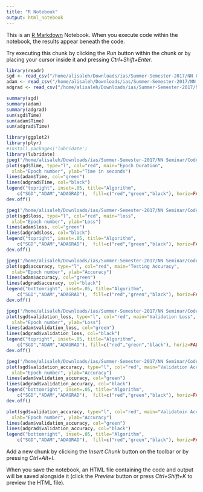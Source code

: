 ```yaml
---
title: "R Notebook"
output: html_notebook
---
```


This is an [R Markdown](http://rmarkdown.rstudio.com) Notebook. When you execute code within the notebook, the results appear beneath the code. 

Try executing this chunk by clicking the *Run* button within the chunk or by placing your cursor inside it and pressing *Ctrl+Shift+Enter*. 

```r
library(readr)
sgd <- read_csv("/home/alisaleh/Downloads/ias/Summer-Semester-2017/NN Code/sgd.csv")
adam <- read_csv("/home/alisaleh/Downloads/ias/Summer-Semester-2017/NN Code/adam.csv")
adgrad <- read_csv("/home/alisaleh/Downloads/ias/Summer-Semester-2017/NN Code/adgrad.csv")
```
```r
summary(sgd)
summary(adam)
summary(adgrad)
sum(sgd$Time)
sum(adam$Time)
sum(adgrad$Time)
```

```r
library(ggplot2)
library(plyr)
#install.packages('lubridate')
library(lubridate)
jpeg('/home/alisaleh/Downloads/ias/Summer-Semester-2017/NN Seminar/Code/Time.jpg')
plot(sgd$Time, type="l", col="red", main="Epoch Duration",
  xlab="Epoch number", ylab="Time in seconds")
lines(adam$Time, col="green")
lines(adgrad$Time, col="black")
legend("topright", inset=.05, title="Algorithm",
  	c("SGD","ADAM","ADAGRAD"),  fill=c("red","green","black"), horiz=FALSE)
dev.off()
```


```r
jpeg('/home/alisaleh/Downloads/ias/Summer-Semester-2017/NN Seminar/Code/loss.jpg')
plot(sgd$loss, type="l", col="red", main="loss",
  xlab="Epoch number", ylab="Loss")
lines(adam$loss, col="green")
lines(adgrad$loss, col="black")
legend("topright", inset=.05, title="Algorithm",
  	c("SGD","ADAM","ADAGRAD"),  fill=c("red","green","black"), horiz=FALSE)
dev.off()
```

```r
jpeg('/home/alisaleh/Downloads/ias/Summer-Semester-2017/NN Seminar/Code/acc.jpg')
plot(sgd$accuracy, type="l", col="red", main="Testing Accuracy",
  xlab="Epoch number", ylab="Accuracy")
lines(adam$accuracy, col="green")
lines(adgrad$accuracy, col="black")
legend("bottomright", inset=.05, title="Algorithm",
  	c("SGD","ADAM","ADAGRAD"),  fill=c("red","green","black"), horiz=FALSE)
dev.off()
```

```r
jpeg('/home/alisaleh/Downloads/ias/Summer-Semester-2017/NN Seminar/Code/val_loss.jpg')
plot(sgd$validation_loss, type="l", col="red", main="Validation Loss",
  xlab="Epoch number", ylab="Loss")
lines(adam$validation_loss, col="green")
lines(adgrad$validation_loss, col="black")
legend("topright", inset=.05, title="Algorithm",
  	c("SGD","ADAM","ADAGRAD"), fill=c("red","green","black"), horiz=FALSE)
dev.off()
```

```r
jpeg('/home/alisaleh/Downloads/ias/Summer-Semester-2017/NN Seminar/Code/val_acc.jpg')
plot(sgd$validation_accuracy, type="l", col="red", main="Validation Accuracy",
  xlab="Epoch number", ylab="Accuracy")
lines(adam$validation_accuracy, col="green")
lines(adgrad$validation_accuracy, col="black")
legend("bottomright", inset=.05, title="Algorithm",
  	c("SGD","ADAM","ADAGRAD"),  fill=c("red","green","black"), horiz=FALSE)
dev.off()
```
```r
plot(sgd$validation_accuracy, type="l", col="red", main="Validatoin Accuracy",
  xlab="Epoch number", ylab="Accuracy")
lines(adam$validation_accuracy, col="green")
lines(adgrad$validation_accuracy, col="black")
legend("bottomright", inset=.05, title="Algorithm",
  	c("SGD","ADAM","ADAGRAD"),  fill=c("red","green","black"), horiz=FALSE)
```

Add a new chunk by clicking the *Insert Chunk* button on the toolbar or by pressing *Ctrl+Alt+I*.

When you save the notebook, an HTML file containing the code and output will be saved alongside it (click the *Preview* button or press *Ctrl+Shift+K* to preview the HTML file).
